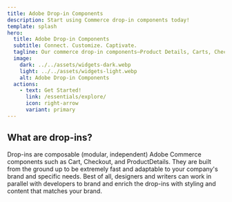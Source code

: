 ```yaml
---
title: Adobe Drop-in Components
description: Start using Commerce drop-in components today!
template: splash
hero:
  title: Adobe Drop-in Components
  subtitle: Connect. Customize. Captivate.
  tagline: Our commerce drop-in components—Product Details, Carts, Checkout and more—are among the fastest and most customizable commerce components in the industry.
  image:
    dark: ../../assets/widgets-dark.webp
    light: ../../assets/widgets-light.webp
    alt: Adobe Drop-in Components
  actions:
    - text: Get Started!
      link: /essentials/explore/
      icon: right-arrow
      variant: primary
---
```



## What are drop-ins?

<Summary>
  Drop-ins are composable (modular, independent) Adobe Commerce components such as Cart, Checkout,
  and ProductDetails. They are built from the ground up to be extremely fast and adaptable to your
  company's brand and specific needs. Best of all, designers and writers can work in parallel with
  developers to brand and enrich the drop-ins with styling and content that matches your brand.
</Summary>

<CardGrid>
  <LinkCard
    icon="random"
    title="Explore drop-ins"
    description="Learn the details of drop-ins."
    href="/essentials/explore/"
  />
  <LinkCard
    icon="down-caret"
    title="Install drop-ins"
    description="Add drop-ins into your site."
    href="/essentials/install/"
  />
  <LinkCard
    icon="telegram"
    title="Connect drop-ins"
    description="Add endpoints and access tokens."
    href="/essentials/connect/"
  />
  <LinkCard
    icon="star"
    title="Brand drop-ins"
    description="Override Base design tokens."
    href="/essentials/brand/"
  />
  <LinkCard
    icon="rocket"
    title="Customize drop-ins"
    description="Add UI elements, functions, and CSS."
    href="/essentials/customize/"
  />
</CardGrid>
